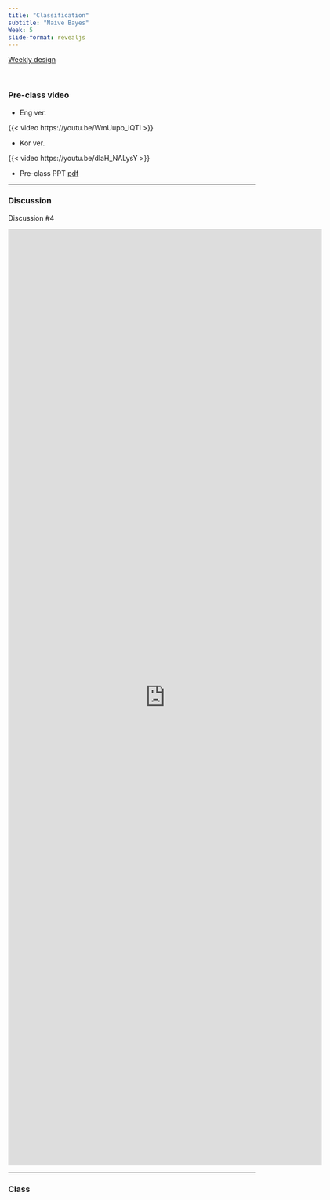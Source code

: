 ```yaml
---
title: "Classification"
subtitle: "Naive Bayes"
Week: 5
slide-format: revealjs
---
```


[Weekly design](https://cjleelab.netlify.app/teaching/ml101/weekly/)

<br>

### Pre-class video

- Eng ver.

{{< video https://youtu.be/WmUupb_IQTI >}}

- Kor ver.

{{< video https://youtu.be/dlaH_NALysY >}}

- Pre-class PPT [pdf](content/ML_pre_05.pdf)

------------------------------------------------------------------------

### Discussion

Discussion #4

<iframe src="https://docs.google.com/forms/d/e/1FAIpQLSeWI3a0R4ldX97_jEzL6ZVf6qogeFv6EgA8CfzW-bljDpQzog/viewform?embedded=true" width="640" height="1908" frameborder="0" marginheight="0" marginwidth="0">Loading…</iframe>

------------------------------------------------------------------------

### Class


